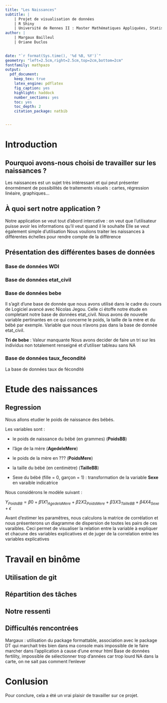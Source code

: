 ```yaml
---
title: "Les Naissances"
subtitle: | 
    | Projet de visualisation de données
    | R Shiny
    | Université de Rennes II : Master Mathématiques Appliquées, Statistiques 
author: | 
    | Margaux Bailleul
    | Oriane Duclos
    

date: "`r format(Sys.time(), '%d %B, %Y')`"
geometry: "left=2.5cm,right=2.5cm,top=2cm,bottom=2cm"
fontfamily: mathpazo
output:
  pdf_document:
    keep_tex: true
    latex_engine: pdflatex
    fig_caption: yes
    highlight: haddock
    number_sections: yes
    toc: yes
    toc_depth: 2
    citation_package: natbib


---
```


# Introduction 

## Pourquoi avons-nous choisi de travailler sur les naissances ? 

Les naissances est un sujet très intéressant et qui peut présenter énormément de possibilités de traitements visuels : cartes, régression linéaire, graphiques...

## À quoi sert notre application ? 

Notre application se veut tout d'abord intercative : on veut que l'utilisateur puisse avoir les informations qu'il veut quand il le souhaite 
Elle se veut également simple d'utilisation 
Nous voulions traiter les naissances à différentes échelles pour rendre compte de la différence 


## Présentation des différentes bases de données

### Base de données WDI



### Base de données etat_civil

### Base de données bebe 

Il s'agit d'une base de donnée que nous avons utilisé dans le cadre du cours de Logiciel avancé avec Nicolas Jegou. Celle ci étoffe notre étude en completant notre base de données etat_civil. Nous avons de nouvelle variable pertinantes en ce qui concerne le poids, la taille de la mère et du bébé par exemple. Variable que nous n'avons pas dans la base de donnée etat_civil. 

**Tri de bebe** : Valeur manquante 
Nous avons decider de faire un tri sur les individus non totalement renseigné et d'utiliser tableau sans NA

### Base de données taux_fecondité

La base de données taux de fécondité 

# Etude des naissances

## Regression 

Nous allons etudier le poids de naissance des bébés. 

Les variables sont :  

* le poids de naissance du bébé (en grammes) (**PoidsBB**)

* l'âge de la mère (**AgedeleMere**)

* le poids de la mère en ??? (**PoidsMere**)

* la taille du bébé (en centimètre) (**TailleBB**)

* Sexe du bébé (fille = 0, garçon = 1) : transformation de la variable **Sexe** en varaible indicatrice 

Nous considérons le modèle suivant : 

$Y_{PoidsBB} = \beta0 + \beta1 X1_{AgedelaMere} + \beta2 X2_{PoidsMere} + \beta3X3_{TailleBB} + \beta4X4_{Sexe} + \epsilon$ 

Avant d'estimer les paramêtres, nous calculons la matrice de corrélation et nous présenterons un diagramme de dispersion de toutes les pairs de ces varaibles. Ceci permet de visualiser la relation entre la variable à expliquer et chacune des variables explicatives et de juger de la correlation entre les variables explicatives 



# Travail en binôme 

## Utilisation de git 

## Répartition des tâches

## Notre ressenti

## Difficultés rencontrées

Margaux : utilisation du package formattable, association avec le package DT qui marchait très bien dans ma console mais impossible de le faire marcher dans l'application à cause d'une erreur html
Base de données fertility, impossible de sélectionner trop d'années car trop lourd 
NA dans la carte, on ne sait pas comment l'enlever 

# Conlusion 

Pour conclure, cela a été un vrai plaisir de travailler sur ce projet. 
